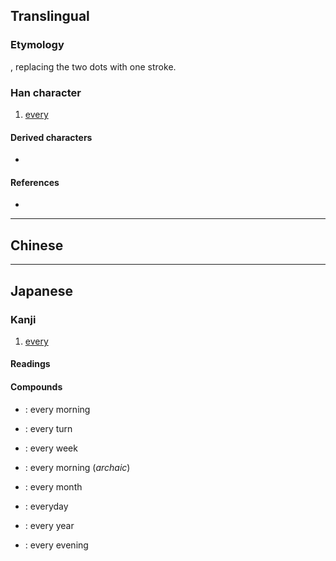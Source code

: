 {{character info/new}}
{{also|每}}
==Translingual==
{{stroke order}}
{{ja-forms|毎|[[每]]|[[每]]}}

===Etymology===
{{Han simp|每|f=母|t=毋}}, replacing the two dots with one stroke.

===Han character===
{{Han char|rn=80|rad=毋|as=02|sn=6|four=|canj=OWJ|ids=⿱𠂉毋}}

# [[every]]

====Derived characters====
* {{m|ja|海}} {{qualifier|Japanese shinjitai form}}

====References====
* {{Han ref|kx=0589.011|dkj=16724|dj=0981.020|hdz=42381.021|uh=6BCE|ud=27598}}

----

==Chinese==
{{zh-see|每|v}}

----

==Japanese==
{{ja-kanji forms|毎|每}}

===Kanji===
{{ja-kanji|grade=2|rs=毋02|style=s|kyu=每}}

# [[every]]

====Readings====
{{ja-readings
|goon=まい
|kanon=ばい
|kun=ごと-, つね-
|nanori=
}}

====Compounds====
{{top2}}
* {{ja-r|毎朝|まいあさ}}: every morning
* {{ja-r|毎回|まいかい}}: every turn
* {{ja-r|毎週|まいしゅう}}: every week
* {{ja-r|毎旦|まいたん}}: every morning (''archaic'')
{{mid2}}
* {{ja-r|毎月|まいつき}}: every month
* {{ja-r|毎日|まいにち}}: everyday
* {{ja-r|毎年|まいねん}}: every year
* {{ja-r|毎晩|まいばん}}: every evening
{{bottom}}